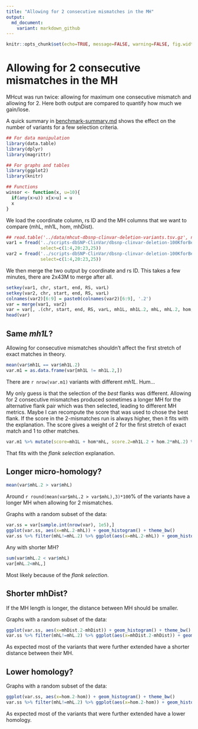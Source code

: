 ```yaml
---
title: "Allowing for 2 consecutive mismatches in the MH"
output:
  md_document:
    variant: markdown_github
---
```


```r
knitr::opts_chunk$set(echo=TRUE, message=FALSE, warning=FALSE, fig.width=10, tidy=TRUE)
```

# Allowing for 2 consecutive mismatches in the MH

MHcut was run twice: allowing for maximum one consecutive mismatch and allowing for 2.
Here both output are compared to quantify how much we gain/lose.

A quick summary in [benchmark-summary.md](benchmark-summary.md) shows the effect on the number of variants for a few selection criteria.

```r
## For data manipulation
library(data.table)
library(dplyr)
library(magrittr)

## For graphs and tables
library(ggplot2)
library(knitr)

## Functions
winsor <- function(x, u=10){
  if(any(x>u)) x[x>u] = u
  x
}
```

We load the coordinate column, rs ID and the MH columns that we want to compare (mhL, mh1L, hom, mhDist).

```r
## read.table('../data/mhcut-dbsnp-clinvar-deletion-variants.tsv.gz', nrows=1)
var1 = fread('../scripts-dbSNP-ClinVar/dbsnp-clinvar-deletion-100KforBenchmark-1CMM-jellyfish-bestFl-variants.tsv',
             select=c(1:4,20:23,25))
var2 = fread('../scripts-dbSNP-ClinVar/dbsnp-clinvar-deletion-100KforBenchmark-2CMM-jellyfish-bestFl-variants.tsv',
             select=c(1:4,20:23,25))
```

We then merge the two output by coordinate and rs ID. 
This takes a few minutes, there are 2x43M to merge after all.

```r
setkey(var1, chr, start, end, RS, varL)
setkey(var2, chr, start, end, RS, varL)
colnames(var2)[6:9] = paste0(colnames(var2)[6:9], '.2')
var = merge(var1, var2)
var = var[, .(chr, start, end, RS, varL, mh1L, mh1L.2, mhL, mhL.2, hom, hom.2, mhDist, mhDist.2)]
head(var)
```

## Same *mh1L*?

Allowing for consecutive mismatches shouldn't affect the first stretch of exact matches in theory.

```r
mean(var$mh1L == var$mh1L.2)
var.m1 = as.data.frame(var[mh1L != mh1L.2,])
```

There are `r nrow(var.m1)` variants with different *mh1L*. Hum...

My only guess is that the selection of the *best* flanks was different.
Allowing for 2 consecutive mismatches produced sometimes a longer MH for the alternative flank pair which was then selected, leading to different MH metrics.
Maybe I can recompute the score that was used to chose the best flank.
If the score in the 2-mismatches run is always higher, then it fits with the explanation.
The score gives a weight of 2 for the first stretch of exact match and 1 to other matches.

```r
var.m1 %>% mutate(score=mh1L + hom*mhL, score.2=mh1L.2 + hom.2*mhL.2) %>% kable
```

That fits with the *flank selection* explanation.


## Longer micro-homology?

```r
mean(var$mhL.2 > var$mhL)
```

Around `r round(mean(var$mhL.2 > var$mhL),3)*100`% of the variants have a longer MH when allowing for 2 mismatches.

Graphs with a random subset of the data:

```r
var.ss = var[sample.int(nrow(var), 1e5),]
ggplot(var.ss, aes(x=mhL.2-mhL)) + geom_histogram() + theme_bw()
var.ss %>% filter(mhL!=mhL.2) %>% ggplot(aes(x=mhL.2-mhL)) + geom_histogram() + theme_bw() + ggtitle('Variants with same mhL removed')
```

Any with shorter MH?

```r
sum(var$mhL.2 < var$mhL)
var[mhL.2<mhL,]
```

Most likely because of the *flank selection*.

## Shorter mhDist?

If the MH length is longer, the distance between MH should be smaller.

Graphs with a random subset of the data:

```r
ggplot(var.ss, aes(x=mhDist.2-mhDist)) + geom_histogram() + theme_bw()
var.ss %>% filter(mhL!=mhL.2) %>% ggplot(aes(x=mhDist.2-mhDist)) + geom_histogram() + theme_bw() + ggtitle('Variants with same mhL removed')
```

As expected most of the variants that were further extended have a shorter distance between their MH.


## Lower homology?

Graphs with a random subset of the data:

```r
ggplot(var.ss, aes(x=hom.2-hom)) + geom_histogram() + theme_bw()
var.ss %>% filter(mhL!=mhL.2) %>% ggplot(aes(x=hom.2-hom)) + geom_histogram() + theme_bw() + ggtitle('Variants with same mhL removed')
```

As expected most of the variants that were further extended have a lower homology.
